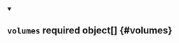 


<details className="config-field" data-expandable="true" open>
<summary>

## `volumes` <span className="config-field-required" data-required="false">required</span> <span className="config-field-type">object[]</span> <span className="config-field-default"></span> <span className="config-field-enum"></span> {#volumes}



</summary>

<PartialVolumesreference />


</details>
